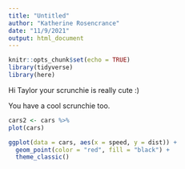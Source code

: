 ```yaml
---
title: "Untitled"
author: "Katherine Rosencrance"
date: "11/9/2021"
output: html_document
---
```


```r
knitr::opts_chunk$set(echo = TRUE)
library(tidyverse)
library(here)
```

Hi Taylor your scrunchie is really cute :)

You have a cool scrunchie too. 
```r
cars2 <- cars %>%
plot(cars) 

ggplot(data = cars, aes(x = speed, y = dist)) +
  geom_point(color = "red", fill = "black") +
  theme_classic()

```

```r

```

